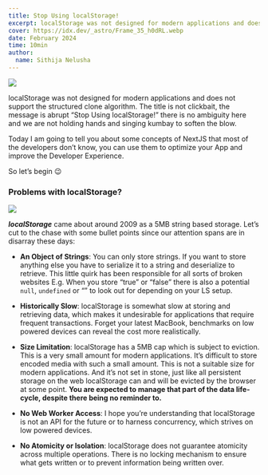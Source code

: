 ```yaml
---
title: Stop Using localStorage!
excerpt: localStorage was not designed for modern applications and does not support the structured clone algorithm. The title is not clickbait, the message is abrupt “Stop Using localStorage!” there is no ambiguity here and we are not holding hands and singing kumbay to soften the blow.
cover: https://idx.dev/_astro/Frame_35_h0dRL.webp
date: February 2024
time: 10min
author: 
  name: Sithija Nelusha
---
```


![](https://miro.medium.com/v2/resize:fit:1100/format:webp/0*B9czCu8g4ihd4Ijq.png)

localStorage was not designed for modern applications and does not support the structured clone algorithm. The title is not clickbait, the message is abrupt “Stop Using localStorage!” there is no ambiguity here and we are not holding hands and singing kumbay to soften the blow.

Today I am going to tell you about some concepts of NextJS that most of the developers don’t know, you can use them to optimize your App and improve the Developer Experience.

So let’s begin :wink:

### Problems with localStorage?

![](https://miro.medium.com/v2/resize:fit:1100/format:webp/0*RCjT1o9LQJur6-ol.jpg)

***localStorage*** came about around 2009 as a 5MB string based storage. Let’s cut to the chase with some bullet points since our attention spans are in disarray these days:

- **An Object of Strings**: You can only store strings. If you want to store anything else you have to serialize it to a string and deserialize to retrieve. This little quirk has been responsible for all sorts of broken websites E.g. When you store “true” or “false” there is also a potential `null`, `undefined` or “” to look out for depending on your LS setup.

- **Historically Slow**: localStorage is somewhat slow at storing and retrieving data, which makes it undesirable for applications that require frequent transactions. Forget your latest MacBook, benchmarks on low powered devices can reveal the cost more realistically.

- **Size Limitation**: localStorage has a 5MB cap which is subject to eviction. This is a very small amount for modern applications. It’s difficult to store encoded media with such a small amount. This is not a suitable size for modern applications. And it’s not set in stone, just like all persistent storage on the web localStorage can and will be evicted by the browser at some point. **You are expected to manage that part of the data life-cycle, despite there being no reminder to.**

- **No Web Worker Access**: I hope you’re understanding that localStorage is not an API for the future or to harness concurrency, which strives on low powered devices.

- **No Atomicity or Isolation**: localStorage does not guarantee atomicity across multiple operations. There is no locking mechanism to ensure what gets written or to prevent information being written over.
